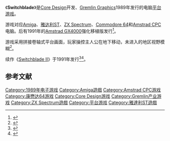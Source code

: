 {{NoteTA
| G1=Games
}}
{{Infobox VG
| title = Switchblade
| image =
| caption =
| developer = [[Core_Design|Core Design]]
| publisher = [[Gremlin_Interactive|Gremlin Graphics]]
| designer = Simon Phipps<ref name="RG">{{Cite web |url=http://www.retrogamer.net/retro_games80/switchblade-3/ |title=存档副本 |accessdate=2016-01-02 |archive-date=2016-03-04 |archive-url=https://web.archive.org/web/20160304115237/http://www.retrogamer.net/retro_games80/switchblade-3/ |dead-url=no }}</ref>
| composer = [[Ben_Daglish|Ben Daglish]]
| released = 1989年
| genre = [[平台游戏|平台]]
| modes = [[单人电子游戏|单人]]
| platforms = {{spml| [[Amiga|Commodore Amiga]] | [[Atari_ST|Atari ST]] | [[ZX_Spectrum|ZX Spectrum]] | [[Commodore_64|Commodore 64]] | [[Amstrad_CPC|Amstrad CPC]] | [[Amstrad_GX4000|Amstrad GX4000]] }}
}}

《'''Switchblade'''》是[[Core_Design|Core Design]]开发、[[Gremlin_Graphics|Gremlin Graphics]]1989年发行的电脑[[平台游戏|平台游戏]]。

游戏对应[[Amiga|Amiga]]、[[雅达利ST|雅达利ST]]、[[ZX_Spectrum|ZX Spectrum]]、[[Commodore_64|Commodore 64]]和[[Amstrad_CPC|Amstrad CPC]]电脑。后有1991年的[[Amstrad_GX4000|Amstrad GX4000]]强化移植版发行<ref>{{Cite web |url=http://www.retrogamer.net/top_10/top-ten-amstrad-gx4000-games/ |title=存档副本 |accessdate=2016-01-02 |archive-date=2015-11-19 |archive-url=https://web.archive.org/web/20151119073544/http://www.retrogamer.net/top_10/top-ten-amstrad-gx4000-games/ |dead-url=no }}</ref>。

游戏采用拼接卷轴式平台画面，玩家操控主人公在地下移动，未进入的地区视野模糊<ref>{{cite journal |title=Switchblade review |journal=[[Amiga_Power|Amiga Power]] |issue=2 |pages=89 |year=1991 |url=http://amr.abime.net/review_147 |access-date=2016-01-02 |archive-date=2016-03-07 |archive-url=https://web.archive.org/web/20160307032059/http://amr.abime.net/review_147 |dead-url=no }}</ref>。

续作《[[Switchblade_II|Switchblade II]]》于1991年发行<ref>{{cite journal |title=Switchblade II review |journal=[[Amiga_Power|Amiga Power]] |issue=2 |pages=32–34 |year=1991 |url=http://amr.abime.net/review_109 |access-date=2016-01-02 |archive-date=2016-03-07 |archive-url=https://web.archive.org/web/20160307030048/http://amr.abime.net/review_109 |dead-url=no }}</ref><ref>{{Cite web |url=http://www.retrogamer.net/retro_games90/switchblade-2/ |title=存档副本 |accessdate=2016-01-02 |archive-date=2016-09-10 |archive-url=https://web.archive.org/web/20160910180340/http://www.retrogamer.net/retro_games90/switchblade-2/ |dead-url=no }}</ref>。

== 参考文献 ==
{{Reflist}}

{{DEFAULTSORT:Switchblade}}
[[Category:1989年电子游戏|Category:1989年电子游戏]]
[[Category:Amiga遊戲|Category:Amiga遊戲]]
[[Category:Amstrad_CPC游戏|Category:Amstrad CPC游戏]]
[[Category:康懋达64游戏|Category:康懋达64游戏]]
[[Category:Core_Design游戏|Category:Core Design游戏]]
[[Category:Gremlin产业游戏|Category:Gremlin产业游戏]]
[[Category:ZX_Spectrum遊戲|Category:ZX Spectrum遊戲]]
[[Category:平台游戏|Category:平台游戏]]
[[Category:雅達利ST遊戲|Category:雅達利ST遊戲]]

{{platform-videogame-stub}}
{{computer-videogame-stub}}